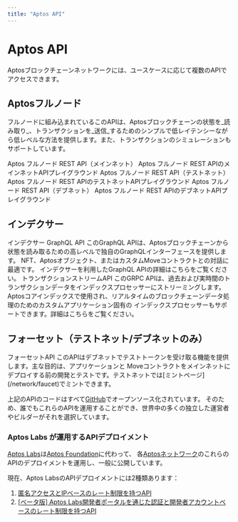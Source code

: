 ```yaml
---
title: "Aptos API"
---
```



# Aptos API

Aptosブロックチェーンネットワークには、ユースケースに応じて複数のAPIでアクセスできます。

## Aptosフルノード

フルノードに組み込まれているこのAPIは、Aptosブロックチェーンの状態を_読み取り_、トランザクションを_送信_するためのシンプルで低レイテンシーながら低レベルな方法を提供します。また、トランザクションのシミュレーションもサポートしています。

<Cards>
   <Card href="./apis/fullnode-rest-api-reference?network=mainnet">
      <Card.Title>Aptos フルノード REST API（メインネット）</Card.Title>
      <Card.Description>Aptos フルノード REST APIのメインネットAPIプレイグラウンド</Card.Description>
   </Card>
   <Card href="./apis/fullnode-rest-api-reference?network=testnet">
      <Card.Title>Aptos フルノード REST API（テストネット）</Card.Title>
      <Card.Description>Aptos フルノード REST APIのテストネットAPIプレイグラウンド</Card.Description>
   </Card>
   <Card href="./apis/fullnode-rest-api-reference?network=devnet">
      <Card.Title>Aptos フルノード REST API（デブネット）</Card.Title>
      <Card.Description>Aptos フルノード REST APIのデブネットAPIプレイグラウンド</Card.Description>
   </Card>
</Cards>

## インデクサー

<Cards>
   <Card href="./indexer">
      <Card.Title>インデクサー GraphQL API</Card.Title>
      <Card.Description>
         このGraphQL APIは、Aptosブロックチェーンから状態を読み取るための高レベルで独自のGraphQLインターフェースを提供します。
         NFT、Aptosオブジェクト、またはカスタムMoveコントラクトとの対話に最適です。
         インデクサーを利用したGraphQL APIの詳細はこちらをご覧ください。
      </Card.Description>
   </Card>
   <Card href="./indexer/txn-stream">
      <Card.Title>トランザクションストリームAPI</Card.Title>
      <Card.Description>
         このGRPC APIは、過去および実時間のトランザクションデータをインデックスプロセッサーにストリーミングします。
         Aptosコアインデックスで使用され、リアルタイムのブロックチェーンデータ処理のためのカスタムアプリケーション固有の
         インデックスプロセッサーもサポートできます。詳細はこちらをご覧ください。
      </Card.Description>
   </Card>
</Cards>

## フォーセット（テストネット/デブネットのみ）

<Cards>
   <Card href="./apis/faucet-api">
      <Card.Title>フォーセットAPI</Card.Title>
      <Card.Description>
         このAPIはデブネットでテストトークンを受け取る機能を提供します。主な目的は、アプリケーションと
         Moveコントラクトをメインネットにデプロイする前の開発とテストです。テストネットでは[ミントページ](/network/faucet)でミントできます。
      </Card.Description>
   </Card>
</Cards>

上記のAPIのコードはすべて[GitHub](https://github.com/aptos-labs/aptos-core)でオープンソース化されています。
そのため、誰でもこれらのAPIを運用することができ、世界中の多くの独立した運営者やビルダーがそれを選択しています。

### Aptos Labs が運用するAPIデプロイメント

[Aptos Labs](https://aptoslabs.com)は[Aptos Foundation](https://aptosfoundation.org/)に代わって、
各[Aptosネットワーク](../network/nodes/networks.mdx)のこれらのAPIのデプロイメントを運用し、一般に公開しています。

現在、Aptos LabsのAPIデプロイメントには2種類あります：

1. [匿名アクセスとIPベースのレート制限を持つAPI](../network/nodes/networks.mdx)
2. [[ベータ版] Aptos Labs開発者ポータルを通じた認証と開発者アカウントベースのレート制限を持つAPI](apis/aptos-labs-developer-portal.mdx)

